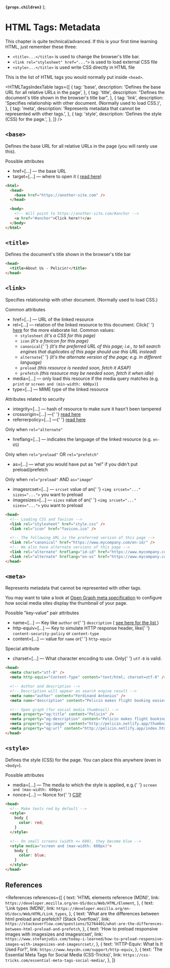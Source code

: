 
  <strong>
    <code>{props.children}</code>
  </strong>
);

# HTML Tags: Metadata

<NoteBox type="info">
  <p>
    This chapter is quite technical/advanced. If this is your first time learning HTML, just
    remember these three:
  </p>
  <ul>
    <li>
      <code style={{ fontWeight: 'bold' }}>&lt;title&gt;...&lt;/title&gt;</code> is used to change
      the browser's title bar.
    </li>
    <li>
      <code style={{ fontWeight: 'bold' }}>&lt;link rel="stylesheet" href="..."&gt;</code> is used
      to load external CSS file
    </li>
    <li>
      <code style={{ fontWeight: 'bold' }}>&lt;style&gt;...&lt;/title&gt;</code> is used write CSS
      directly in HTML file
    </li>
  </ul>
</NoteBox>

This is the list of HTML tags you would normally put inside `<head>`.

<HTMLTagsIndexTable
  tags={[
    {
      tag: 'base',
      description: 'Defines the base URL for all relative URLs in the page',
    },
    {
      tag: 'title',
      description: "Defines the document's title shown in the browser's title bar",
    },
    {
      tag: 'link',
      description: 'Specifies relationship with other document. (Normally used to load CSS.)',
    },
    {
      tag: 'meta',
      description: 'Represents metadata that cannot be represented with other tags.',
    },
    {
      tag: 'style',
      description: 'Defines the style (CSS) for the page.',
    },
  ]}
/>

## `<base>`

Defines the base URL for all relative URLs in the page (you will rarely use this).

<Badge color="blue">Possible attributes</Badge>
<ul>
  <li>
    <Attribute>href=[...]</Attribute> &mdash; the base URL
  </li>
  <li>
    <Attribute>target=[...]</Attribute> &mdash; where to open it (
    <a href="/web/html/attributes/html-attributes-recurring#target">read here</a>)
  </li>
</ul>

```html
<html>
  <head>
    <base href="https://another-site.com" />
  </head>

  <body>
    <!-- Will point to https://another-site.com/#anchor -->
    <a href="#anchor">Click here!!</a>
  </body>
</html>
```

## `<title>`

Defines the document's title shown in the browser's title bar

```html
<head>
  <title>About Us - Pelicin!</title>
</head>
```

## `<link>`

Specifies relationship with other document. (Normally used to load CSS.)

<Badge color="blue">Common attributes</Badge>
<ul>
  <li>
    <Attribute>href=[...]</Attribute> &mdash; URL of the linked resource
  </li>
  <li>
    <Attribute>rel=[...]</Attribute> &mdash; relation of the linked resource to this document. Click{' '}
    <a href="/web/html/attributes/html-attributes-recurring#rel">here</a> for the more elaborate
    list. Common values:
    <ul>
      <li>
        <code>stylesheet</code> <i>(it's a CSS for this page)</i>
      </li>
      <li>
        <code>icon</code> <i>(it's a favicon for this page)</i>
      </li>
      <li>
        <code>canonical</code>{' '}
        <i>
          (it's the preferred URL of this page; i.e., to tell search engines that duplicates of this
          page should use this URL instead)
        </i>
      </li>
      <li>
        <code>alternate</code>{' '}
        <i>(it's the alternate version of the page; e.g. in different language)</i>
      </li>
      <li>
        <code>preload</code> <i>(this resource is needed soon, fetch it ASAP)</i>
      </li>
      <li>
        <code>prefetch</code> <i>(this resource may be needed soon, fetch it when idle)</i>
      </li>
    </ul>
  </li>
  <li>
    <Attribute>media=[...]</Attribute> &mdash; only load this resource if the media query matches
    (e.g. <code>print</code> or <code>screen and (min-width: 600px)</code>)
  </li>
  <li>
    <Attribute>type=[...]</Attribute> &mdash; MIME type of the linked resource
  </li>
</ul>

<Badge color="blue">Attributes related to security</Badge>
<ul>
  <li>
    <Attribute>integrity=[...]</Attribute> &mdash; hash of resource to make sure it hasn't been
    tampered
  </li>
  <li>
    <Attribute>crossorigin=[...]</Attribute> &mdash;{' '}
    <a href="/web/html/attributes/html-attributes-recurring#crossorigin"> read here</a>
  </li>
  <li>
    <Attribute>referrerpolicy=[...]</Attribute> &mdash;{' '}
    <a href="/web/html/attributes/html-attributes-recurring#referrerpolicy"> read here</a>
  </li>
</ul>

<Badge color="blue">
  Only when <code>rel="alternate"</code>
</Badge>
<ul>
  <li>
    <Attribute>hreflang=[...]</Attribute> &mdash; indicates the language of the linked resource
    (e.g. <code>en-US</code>)
  </li>
</ul>

<Badge color="blue">
  Only when <code>rel="preload"</code> OR <code>rel="prefetch"</code>
</Badge>
<ul>
  <li>
    <Attribute>as=[...]</Attribute> &mdash; what you would have put as "rel" if you didn't put
    preload/prefetch
  </li>
</ul>

<Badge color="blue">
  Only when <code>rel="preload"</code> AND <code>as="image"</code>
</Badge>
<ul>
  <li>
    <Attribute>imagesrcset=[...]</Attribute> &mdash; <code>srcset</code> value of an{' '}
    <code>&lt;img srcset="..." sizes="..."&gt;</code> you want to preload
  </li>
  <li>
    <Attribute>imagesizes=[...]</Attribute> &mdash; <code>sizes</code> value of an{' '}
    <code>&lt;img srcset="..." sizes="..."&gt;</code> you want to preload
  </li>
</ul>

```html
<head>
  <!-- Loading CSS and favicon -->
  <link rel="stylesheet" href="style.css" />
  <link rel="icon" href="favicon.ico" />

  <!-- The following URL is the preferred version of this page -->
  <link rel="canonical" href="https://www.mycompany.com/en-id/" />
  <!-- We also have alternate versions of this page -->
  <link rel="alternate" hreflang="id-id" href="https://www.mycompany.com/id-id/" />
  <link rel="alternate" hreflang="en-us" href="https://www.mycompany.com/en-us/" />
</head>
```

## `<meta>`

Represents metadata that cannot be represented with other tags.

You may want to take a look at [Open Graph meta specification](https://css-tricks.com/essential-meta-tags-social-media/)
to configure how social media sites display the thumbnail of your page.

<Badge color="blue">Possible "key-value" pair attributes</Badge>

<ul>
  <li>
    <Attribute>name=[...]</Attribute> &mdash; Key like <code>author</code> or{' '}
    <code>description</code> (
    <a href="https://developer.mozilla.org/en-US/docs/Web/HTML/Element/meta/name">
      see here for the list
    </a>
    )
  </li>
  <li>
    <Attribute>http-equiv=[...]</Attribute> &mdash; Key to simulate HTTP response header, like{' '}
    <code>content-security-policy</code> or <code>content-type</code>
  </li>
  <li>
    <Attribute>content=[...]</Attribute> &mdash; value for <code>name</code> or{' '}
    <code>http-equiv</code>
  </li>
</ul>

<Badge color="blue">Special attribute</Badge>

<ul>
  <li>
    <Attribute>charset=[...]</Attribute> &mdash; What character encoding to use. Only{' '}
    <code>utf-8</code> is valid.
  </li>
</ul>

```html
<head>
  <meta charset="utf-8" />
  <meta http-equiv="Content-Type" content="text/html; charset=utf-8" />

  <!-- Author and description -->
  <!-- Description will appear on search engine result -->
  <meta name="author" content="Ferdinand Antonius" />
  <meta name="description" content="Pelicin makes flight booking easier" />

  <!-- Open graph (for social media thumbnail) -->
  <meta property="og:title" content="Pelicin" />
  <meta property="og:description" content="Pelicin makes flight booking easier." />
  <meta property="og:image" content="http://pelicin.netlify.app/thumbnail.jpg" />
  <meta property="og:url" content="http://pelicin.netlify.app/index.html" />
</head>
```

## `<style>`

Defines the style (CSS) for the page. You can place this anywhere (even in `<body>`).

<Badge color="blue">Possible attributes</Badge>

<ul>
  <li>
    <Attribute>media=[...]</Attribute> &mdash; The media to which the style is applied, e.g.{' '}
    <code>screen and (max-width: 600px)</code>
  </li>
  <li>
    <Attribute>nonce=[...]</Attribute> &mdash; Nonce for{' '}
    <a href="https://developer.mozilla.org/en-US/docs/Web/HTTP/Headers/Content-Security-Policy">
      CSP
    </a>
  </li>
</ul>

<!-- prettier-ignore -->
```html
<head>
  <!-- Make texts red by default -->
  <style>
    body {
      color: red;
    }
  </style>

  <!-- On small screens (width <= 600), they become blue -->
  <style media="screen and (max-width: 600px)">
    body {
      color: blue;
    }
  </style>
</head>
```

## References

<References
  references={[
    {
      text: 'HTML elements reference (MDN)',
      link: `https://developer.mozilla.org/en-US/docs/Web/HTML/Element`,
    },
    {
      text: 'Link types (MDN)',
      link: `https://developer.mozilla.org/en-US/docs/Web/HTML/Link_types`,
    },
    {
      text: 'What are the differences between html preload and prefetch? (Stack Overflow)',
      link: `https://stackoverflow.com/questions/52764401/what-are-the-differences-between-html-preload-and-prefetch`,
    },
    {
      text: 'How to preload responsive images with imagesizes and imagesrcset',
      link: `https://www.stefanjudis.com/today-i-learned/how-to-preload-responsive-images-with-imagesizes-and-imagesrcset/`,
    },
    {
      text: 'HTTP-Equiv: What Is It Used For?',
      link: `https://www.keycdn.com/support/http-equiv`,
    },
    {
      text: 'The Essential Meta Tags for Social Media (CSS-Tricks)',
      link: `https://css-tricks.com/essential-meta-tags-social-media/`,
    },
  ]}
></References>
